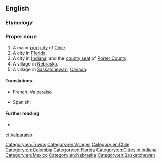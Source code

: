 {{also|Valparaíso}}
==English==

===Etymology===
{{rfe|lang=en}}

===Proper noun===
{{en-proper noun}}

# A major [[port]] [[city]] of [[Chile]].
# A city in [[Florida]].
# A city in [[Indiana]], and the [[county seat]] of [[Porter County]].
# A village in [[Nebraska]].
# A village in [[Saskatchewan]], [[Canada]].

====Translations====
{{trans-top|city}}
* French: Valparaíso
{{trans-mid}}
* Spanish: {{t+|es|Valparaíso}}
{{trans-bottom}}

====Further reading====
* {{projectlink|wikipedia}}

[[Category:en:Towns]]
[[Category:en:Villages]]
[[Category:en:Chile]]
[[Category:en:Colombia]]
[[Category:en:Florida]]
[[Category:en:Cities in Indiana]]
[[Category:en:Mexico]]
[[Category:en:Nebraska]]
[[Category:en:Saskatchewan]]

[[et:Valparaiso]]